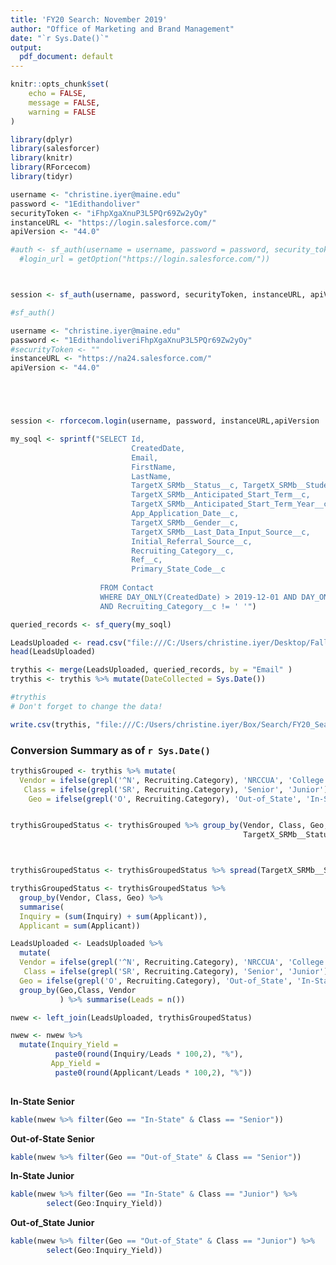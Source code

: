 ```yaml
---
title: 'FY20 Search: November 2019'
author: "Office of Marketing and Brand Management"
date: "`r Sys.Date()`"
output:
  pdf_document: default
---
```


```r
knitr::opts_chunk$set(
	echo = FALSE,
	message = FALSE,
	warning = FALSE
)
```

```r
library(dplyr)
library(salesforcer)
library(knitr)
library(RForcecom)
library(tidyr)
```

```r
username <- "christine.iyer@maine.edu"
password <- "1Edithandoliver"
securityToken <- "iFhpXgaXnuP3L5PQr69Zw2yOy"
instanceURL <- "https://login.salesforce.com/"
apiVersion <- "44.0"

#auth <- sf_auth(username = username, password = password, security_token = securityToken,
  #login_url = getOption("https://login.salesforce.com/"))



session <- sf_auth(username, password, securityToken, instanceURL, apiVersion)
```

```r
#sf_auth()
```

```r

username <- "christine.iyer@maine.edu"
password <- "1EdithandoliveriFhpXgaXnuP3L5PQr69Zw2yOy"
#securityToken <- ""
instanceURL <- "https://na24.salesforce.com/"
apiVersion <- "44.0"





session <- rforcecom.login(username, password, instanceURL,apiVersion  ) 
```



```r
my_soql <- sprintf("SELECT Id,
                           CreatedDate,
                           Email, 
                           FirstName, 
                           LastName,
                           TargetX_SRMb__Status__c, TargetX_SRMb__Student_Type__c,
                           TargetX_SRMb__Anticipated_Start_Term__c,
                           TargetX_SRMb__Anticipated_Start_Term_Year__c, 
                           App_Application_Date__c,  
                           TargetX_SRMb__Gender__c,  
                           TargetX_SRMb__Last_Data_Input_Source__c,                                                                Initial_Source_Date__c, 
                           Initial_Referral_Source__c, 
                           Recruiting_Category__c,
                           Ref__c, 
                           Primary_State_Code__c
                           
                    FROM Contact 
                    WHERE DAY_ONLY(CreatedDate) > 2019-12-01 AND DAY_ONLY(CreatedDate) < 2019-12-06 AND TargetX_SRMb__Status__c != 'Lead' 
                    AND Recruiting_Category__c != ' '")

queried_records <- sf_query(my_soql)
```




```r
LeadsUploaded <- read.csv("file:///C:/Users/christine.iyer/Desktop/Fall19Leads/Fall2019LeadsafterUploadAndDeDuped.csv", header = T, stringsAsFactors = F)
head(LeadsUploaded)
```


```r
trythis <- merge(LeadsUploaded, queried_records, by = "Email" )
trythis <- trythis %>% mutate(DateCollected = Sys.Date())

#trythis
# Don't forget to change the data!

write.csv(trythis, "file:///C:/Users/christine.iyer/Box/Search/FY20_Search/FY20_November_Search/Conversions Fall 2020/Conversion_04-06-20_DeDuped.csv")

```

### Conversion Summary as of `r Sys.Date()`

```r


trythisGrouped <- trythis %>% mutate(
  Vendor = ifelse(grepl('^N', Recruiting.Category), 'NRCCUA', 'College Board'),
   Class = ifelse(grepl('SR', Recruiting.Category), 'Senior', 'Junior') ,
    Geo = ifelse(grepl('O', Recruiting.Category), 'Out-of_State', 'In-State'))


trythisGroupedStatus <- trythisGrouped %>% group_by(Vendor, Class, Geo,
                                                    TargetX_SRMb__Status__c) %>% summarise(n = n())



trythisGroupedStatus <- trythisGroupedStatus %>% spread(TargetX_SRMb__Status__c, n) %>% mutate_at(4:5, ~replace(., is.na(.), 0))

trythisGroupedStatus <- trythisGroupedStatus %>%
  group_by(Vendor, Class, Geo) %>% 
  summarise(
  Inquiry = (sum(Inquiry) + sum(Applicant)), 
  Applicant = sum(Applicant))

```

```r
LeadsUploaded <- LeadsUploaded %>% 
  mutate(
  Vendor = ifelse(grepl('^N', Recruiting.Category), 'NRCCUA', 'College Board'),
   Class = ifelse(grepl('SR', Recruiting.Category), 'Senior', 'Junior'),
  Geo = ifelse(grepl('O', Recruiting.Category), 'Out-of_State', 'In-State')) %>% 
  group_by(Geo,Class, Vendor
           ) %>% summarise(Leads = n())
```

```r
nwew <- left_join(LeadsUploaded, trythisGroupedStatus)
```


```r
nwew <- nwew %>% 
  mutate(Inquiry_Yield = 
          paste0(round(Inquiry/Leads * 100,2), "%"),
         App_Yield = 
          paste0(round(Applicant/Leads * 100,2), "%")) 
         
```


**In-State Senior**

```r
kable(nwew %>% filter(Geo == "In-State" & Class == "Senior"))
```

**Out-of-State Senior **

```r
kable(nwew %>% filter(Geo == "Out-of_State" & Class == "Senior"))
```

**In-State Junior**

```r
kable(nwew %>% filter(Geo == "In-State" & Class == "Junior") %>% 
        select(Geo:Inquiry_Yield))
```

**Out-of_State Junior**

```r
kable(nwew %>% filter(Geo == "Out-of_State" & Class == "Junior") %>% 
        select(Geo:Inquiry_Yield))
```


